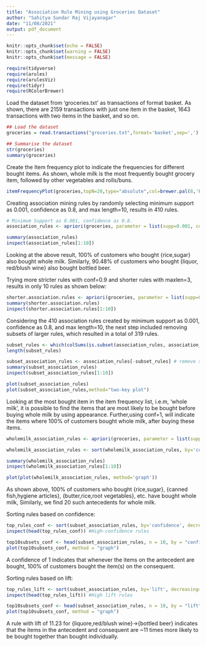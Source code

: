 ---
title: "Association Rule Mining using Groceries Dataset"
author: "Sahitya Sundar Raj Vijayanagar"
date: "11/08/2021"
output: pdf_document
---

``` {r setup,include=FALSE}
knitr::opts_chunk$set(echo = FALSE)
knitr::opts_chunk$set(warning = FALSE)
knitr::opts_chunk$set(message = FALSE)

require(tidyverse)
require(arules)
require(arulesViz)
require(tidyr)
require(RColorBrewer)
```

Load the dataset from 'groceries.txt' as transactions of format basket. As shown, there are 2159 transactions with just one item in the basket, 1643 transactions with two items in the basket, and so on.
``` {r a}
## Load the dataset
groceries = read.transactions("groceries.txt",format='basket',sep=',')

## Summarise the dataset
str(groceries)
summary(groceries)

```


Create the Item frequency plot to indicate the frequencies for different bought items. As shown, whole milk is the most frequently bought grocery item, followed by other vegetables and rolls/buns.
``` {r b}
itemFrequencyPlot(groceries,topN=20,type="absolute",col=brewer.pal(8,'Pastel2'), main="Absolute Item Frequency Plot")

```

Creating association mining rules by randomly selecting minimum support as 0.001, confidence as 0.8, and max length=10, results in 410 rules.
``` {r c}
# Minimum Support as 0.001, confidence as 0.8.
association_rules <- apriori(groceries, parameter = list(supp=0.001, conf=0.8,maxlen=10))

summary(association_rules)
inspect(association_rules[1:10])

```
Looking at the above result, 100% of customers who bought {rice,sugar} also bought whole milk. Similarly, 90.48% of customers who bought {liquor, red/blush wine} also bought bottled beer. 

Trying more stricter rules with conf=0.9 and shorter rules with maxlen=3, results in only 10 rules as shown below:
``` {r d}
shorter.association.rules <- apriori(groceries, parameter = list(supp=0.001, conf=0.9,maxlen=3))
summary(shorter.association.rules)
inspect(shorter.association.rules[1:10])

```

Considering the 410 association rules created by minimum support as 0.001, confidence as 0.8, and max length=10, the next step included removing subsets of larger rules, which resulted in a total of 319 rules.
``` {r e}
subset_rules <- which(colSums(is.subset(association_rules, association_rules)) > 1) # get subset rules in vector
length(subset_rules) 

subset_association_rules <- association_rules[-subset_rules] # remove subset rules.
summary(subset_association_rules)
inspect(subset_association_rules[1:10])

plot(subset_association_rules)
plot(subset_association_rules,method="two-key plot")

```

Looking at the most bought item in the item frequency list, i.e.m, 'whole milk', it is possible to find the items that are most likely to be bought before buying whole milk by using appearance. Further,using conf=1, will indicate the items where 100% of customers bought whole milk, after buying these items.

``` {r f}
wholemilk_association_rules <- apriori(groceries, parameter = list(supp=0.001, conf=1),appearance = list(default="lhs",rhs="whole milk"))

wholemilk_association_rules <- sort(wholemilk_association_rules, by='confidence',decreasing=TRUE)

summary(wholemilk_association_rules)
inspect(wholemilk_association_rules[1:10])

plot(plot(wholemilk_association_rules, method='graph'))
```
As shown above, 100% of customers who bought {rice,sugar}, {canned fish,hygiene articles}, {butter,rice,root vegetables}, etc. have bought whole milk, Similarly, we find 20 such antecedents for whole milk. 

Sorting rules based on confidence:
``` {r g}

top_rules_conf <- sort(subset_association_rules, by='confidence', decreasing=TRUE)
inspect(head(top_rules_conf)) #High-confidence rules

top10subsets_conf <- head(subset_association_rules, n = 10, by = "confidence")
plot(top10subsets_conf, method = "graph")
```
A confidence of 1 indicates that whenever the items on the antecedent are bought, 100% of customers bought the item(s) on the consequent. 


Sorting rules based on lift:
``` {r h}
top_rules_lift <- sort(subset_association_rules, by='lift', decreasing=TRUE)
inspect(head(top_rules_lift)) #High lift rules

top10subsets_conf <- head(subset_association_rules, n = 10, by = "lift")
plot(top10subsets_conf, method = "graph")

```
A rule with lift of 11.23 for {liquore,red/blush wine}->{bottled beer} indicates that the items in the antecedent and consequent are ~11 times more likely to be bought together than bought individually.
